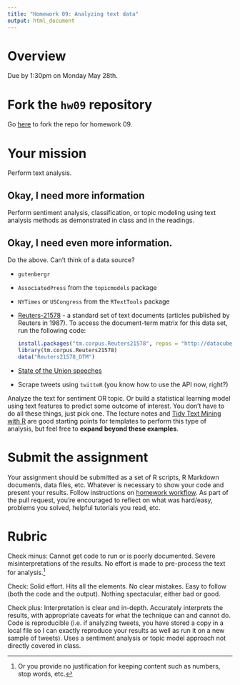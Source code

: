 ```yaml
---
title: "Homework 09: Analyzing text data"
output: html_document
---
```


# Overview

Due by 1:30pm on Monday May 28th.

# Fork the `hw09` repository

Go [here](https://github.com/uc-cfss/hw09) to fork the repo for homework 09.

# Your mission

Perform text analysis.

## Okay, I need more information

Perform sentiment analysis, classification, or topic modeling using text analysis methods as demonstrated in class and in the readings.

## Okay, I need even more information.

Do the above. Can't think of a data source?

* `gutenbergr`
* `AssociatedPress` from the `topicmodels` package
* `NYTimes` or `USCongress` from the `RTextTools` package
* [Reuters-21578](http://www.daviddlewis.com/resources/testcollections/reuters21578/) - a standard set of text documents (articles published by Reuters in 1987). To access the document-term matrix for this data set, run the following code:

    ```r
    install.packages("tm.corpus.Reuters21578", repos = "http://datacube.wu.ac.at")
    library(tm.corpus.Reuters21578)
    data("Reuters21578_DTM")
    ```
    
* [State of the Union speeches](http://www.presidency.ucsb.edu/sou.php)
* Scrape tweets using `twitteR` (you know how to use the API now, right?)

Analyze the text for sentiment OR topic. Or build a statistical learning model using text features to predict some outcome of interest. You don't have to do all these things, just pick one. The lecture notes and [Tidy Text Mining with R](http://tidytextmining.com/) are good starting points for templates to perform this type of analysis, but feel free to **expand beyond these examples**.

# Submit the assignment

Your assignment should be submitted as a set of R scripts, R Markdown documents, data files, etc. Whatever is necessary to show your code and present your results. Follow instructions on [homework workflow](hw00_homework_guidelines.html#homework_workflow). As part of the pull request, you're encouraged to reflect on what was hard/easy, problems you solved, helpful tutorials you read, etc.

# Rubric

Check minus: Cannot get code to run or is poorly documented. Severe misinterpretations of the results. No effort is made to pre-process the text for analysis.^[Or you provide no justification for keeping content such as numbers, stop words, etc.]

Check: Solid effort. Hits all the elements. No clear mistakes. Easy to follow (both the code and the output). Nothing spectacular, either bad or good.

Check plus: Interpretation is clear and in-depth. Accurately interprets the results, with appropriate caveats for what the technique can and cannot do. Code is reproducible (i.e. if analyzing tweets, you have stored a copy in a local file so I can exactly reproduce your results as well as run it on a new sample of tweets). Uses a sentiment analysis or topic model approach not directly covered in class.
